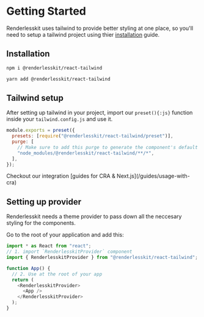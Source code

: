 
# Getting Started

Renderlesskit uses tailwind to provide better styling at one place, so you'll
need to setup a tailwind project using thier
[installation](https://tailwindcss.com/docs/installation) guide.

## Installation

```bash
npm i @renderlesskit/react-tailwind
```

```bash
yarn add @renderlesskit/react-tailwind
```

## Tailwind setup

After setting up tailwind in your project, import our `preset(){:js}` function
inside your `tailwind.config.js` and use it.

```js
module.exports = preset({
  presets: [require("@renderlesskit/react-tailwind/preset")],
  purge: [
    // Make sure to add this purge to generate the component's default styling
    "node_modules/@renderlesskit/react-tailwind/**/*",
  ],
});
```

<Callout>
  Checkout our integration [guides for CRA & Next.js](/guides/usage-with-cra)
</Callout>

## Setting up provider

Renderlesskit needs a theme provider to pass down all the neccesary styling for
the components.

Go to the root of your application and add this:

```js
import * as React from "react";
// 1. import `RenderlesskitProvider` component
import { RenderlesskitProvider } from "@renderlesskit/react-tailwind";

function App() {
  // 2. Use at the root of your app
  return (
    <RenderlesskitProvider>
      <App />
    </RenderlesskitProvider>
  );
}
```
